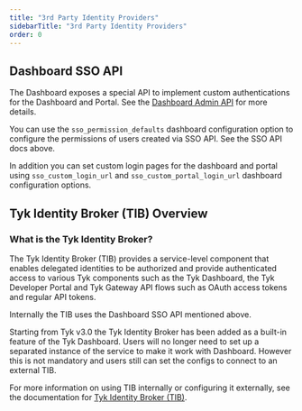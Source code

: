 ```yaml
---
title: "3rd Party Identity Providers"
sidebarTitle: "3rd Party Identity Providers"
order: 0
---
```


## Dashboard SSO API
The Dashboard exposes a special API to implement custom authentications for the Dashboard and Portal. See the [Dashboard Admin API](/5.6/tyk-apis/tyk-dashboard-admin-api/sso) for more details.

You can use the `sso_permission_defaults` dashboard configuration option to configure the permissions of users created via SSO API. See the SSO API docs above.

In addition you can set custom login pages for the dashboard and portal using `sso_custom_login_url` and `sso_custom_portal_login_url` dashboard configuration options.

## Tyk Identity Broker (TIB) Overview 

### What is the Tyk Identity Broker?

The Tyk Identity Broker (TIB) provides a service-level component that enables delegated identities to be authorized and provide authenticated access to various Tyk components such as the Tyk Dashboard, the Tyk Developer Portal and Tyk Gateway API flows such as OAuth access tokens and regular API tokens.

Internally the TIB uses the Dashboard SSO API mentioned above.

Starting from Tyk v3.0 the Tyk Identity Broker has been added as a built-in feature of the Tyk Dashboard. Users will no longer need to set up a separated instance of the service to make it work with Dashboard. However this is not mandatory and users still can set the configs to connect to an external TIB. 

For more information on using TIB internally or configuring it externally, see the documentation for [Tyk Identity Broker (TIB)](/5.6/tyk-identity-broker).
